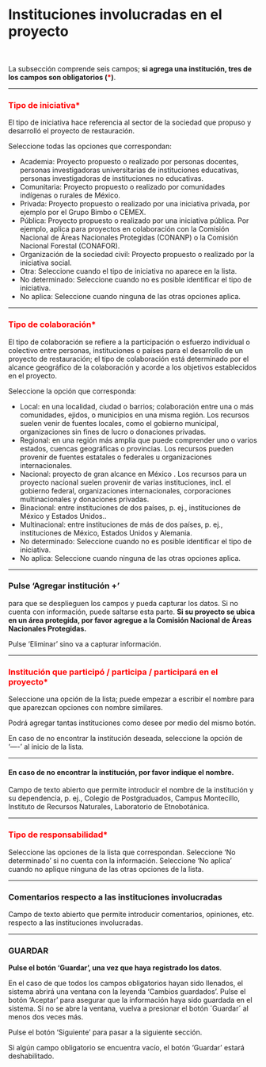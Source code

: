 #  Instituciones involucradas en el proyecto {.unnumbered}

<br>

La subsección comprende seis campos; **si agrega una institución, tres de los campos son obligatorios (<span style="color:red">\*</span>)**. 

----

### <span style="color:red">Tipo de iniciativa\*</span> {.unnumbered}
El tipo de iniciativa hace referencia al sector de la sociedad que propuso y desarrolló  el  proyecto de restauración.

Seleccione todas las opciones que correspondan:

- Academia:  Proyecto propuesto o realizado por personas docentes, personas investigadoras universitarias de instituciones educativas, personas investigadoras de instituciones no educativas.
- Comunitaria: Proyecto propuesto o realizado por comunidades indígenas o rurales de México.
- Privada: Proyecto propuesto o realizado por una iniciativa privada, por ejemplo por el Grupo Bimbo o CEMEX.
- Pública: Proyecto propuesto o realizado por una iniciativa pública. Por ejemplo, aplica para proyectos en colaboración con la Comisión Nacional de Áreas Nacionales Protegidas (CONANP) o la Comisión Nacional Forestal (CONAFOR).
- Organización de la sociedad civil: Proyecto propuesto o realizado por la iniciativa social.
- Otra: Seleccione cuando el tipo de iniciativa no aparece en la lista.
- No determinado: Seleccione cuando no es posible identificar el tipo de iniciativa.
- No aplica: Seleccione cuando ninguna de las otras opciones aplica. 

----

### <span style="color:red">Tipo de colaboración\*</span> {.unnumbered}

El tipo de colaboración se refiere a la participación o esfuerzo individual o colectivo entre personas, instituciones o países para el desarrollo de un proyecto de restauración; el tipo de colaboración está determinado por el alcance geográfico de la colaboración y acorde a los  objetivos establecidos en el proyecto.

Seleccione la opción que corresponda:

- Local: en una localidad, ciudad o barrios; colaboración entre una o más comunidades, ejidos, o municipios en una misma región. Los recursos suelen venir de fuentes locales, como el gobierno municipal, organizaciones sin fines de lucro o donaciones privadas.
- Regional: en una región más amplia que puede comprender uno o varios estados, cuencas geográficas o provincias. Los recursos pueden provenir de fuentes estatales o federales u organizaciones internacionales.
- Nacional: proyecto de gran alcance en México . Los recursos para un proyecto nacional suelen provenir de varias instituciones, incl. el gobierno federal,  organizaciones internacionales, corporaciones multinacionales y donaciones privadas.
- Binacional: entre instituciones de dos países, p. ej., instituciones de México y Estados Unidos..
- Multinacional: entre instituciones de más de dos países, p. ej., instituciones de México,  Estados Unidos y Alemania.
- No determinado: Seleccione cuando no es posible identificar el tipo de iniciativa.
- No aplica: Seleccione cuando ninguna de las otras opciones aplica.

----

### Pulse ‘Agregar institución +’ {.unnumbered}
para que se desplieguen los campos y pueda capturar los datos. Si no cuenta con información, puede saltarse esta parte. 
**Si su proyecto se ubica en un área protegida, por favor agregue a la Comisión Nacional de Áreas Nacionales Protegidas.**

Pulse ‘Eliminar’ sino va a capturar información.

----

### <span style="color:red">Institución que participó / participa / participará en el proyecto\*</span> {.unnumbered}

Seleccione una opción de la lista; puede empezar a escribir el nombre para que aparezcan opciones con nombre similares. 

Podrá agregar tantas instituciones como desee por medio del mismo botón. 

En caso de no encontrar la institución deseada, seleccione la opción de ‘----’ al inicio de la lista. 
 
----

#### En caso de no encontrar la institución, por favor indique el nombre.{.unnumbered}
Campo de texto abierto que permite introducir el nombre de la institución y su dependencia, p. ej., Colegio de Postgraduados, Campus Montecillo, Instituto de Recursos Naturales, Laboratorio de Etnobotánica. 

----

### <span style="color:red">Tipo de responsabilidad\*</span> {.unnumbered}
Seleccione las opciones de la lista que correspondan.
Seleccione ‘No determinado’ si no cuenta con la información. 
Seleccione ‘No aplica’ cuando no aplique ninguna de las otras opciones de la lista.

----

### Comentarios respecto a las instituciones involucradas{.unnumbered}
Campo de texto abierto que permite introducir comentarios, opiniones, etc. respecto a las instituciones involucradas.

----

### GUARDAR{.unnumbered}

**Pulse el botón ‘Guardar’, una vez que haya registrado los datos**.

En el caso de que todos los campos obligatorios hayan sido llenados, el sistema abrirá una ventana con la leyenda 'Cambios guardados'. Pulse el botón ‘Aceptar’ para asegurar que la información haya sido guardada en el sistema. Si no se abre la ventana, vuelva a presionar el botón ´Guardar´ al menos dos veces más.

Pulse el botón ‘Siguiente’ para pasar a la siguiente sección. 

Si algún campo obligatorio se encuentra vacío, el botón ‘Guardar’ estará deshabilitado.

